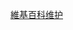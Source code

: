 {{Maintenance category|container=y|'''分类:维基百科占位页面'''是用于管理占据在[[Wikipedia:条目|条目]]及其他[[Wikipedia:名字空间|维基百科命名空间]]的图像、[[无名氏|术语]]及其他事物的高级别方式。本分类也可用于组织占位页面的效果。}}
[[Category:維基百科维护|]]